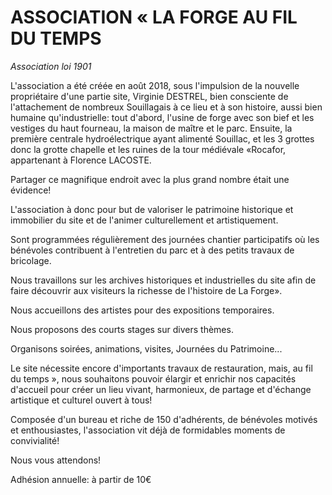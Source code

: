 

# ASSOCIATION « LA FORGE AU FIL DU TEMPS

*Association loi 1901*

L'association a été créée en août 2018, sous l'impulsion de la nouvelle propriétaire d'une partie site, Virginie DESTREL, bien consciente de l'attachement de nombreux Souillagais à ce lieu et à son histoire, aussi bien humaine qu'industrielle: tout d'abord, l'usine de forge avec son bief et les vestiges du haut fourneau, la maison de maître et le parc. Ensuite, la première centrale hydroélectrique ayant alimenté Souillac, et les 3 grottes donc la grotte chapelle et les ruines de la tour médiévale «Rocafor, appartenant à Florence LACOSTE.

Partager ce magnifique endroit avec la plus grand nombre était une évidence!


L'association à donc pour but de valoriser le patrimoine historique et immobilier du site et de l'animer culturellement et artistiquement.

Sont programmées régulièrement des journées chantier participatifs où les bénévoles contribuent à l'entretien du parc et à des petits travaux de bricolage.

Nous travaillons sur les archives historiques et industrielles du site afin de faire découvrir aux visiteurs la richesse de l'histoire de La Forge».

Nous accueillons des artistes pour des expositions temporaires.

Nous proposons des courts stages sur divers thèmes.

Organisons soirées, animations, visites, Journées du Patrimoine...

Le site nécessite encore d'importants travaux de restauration, mais, au fil du temps », nous souhaitons pouvoir élargir et enrichir nos capacités d'accueil pour créer un lieu vivant, harmonieux, de partage et d'échange artistique et culturel ouvert à tous!

Composée d'un bureau et riche de 150 d'adhérents, de bénévoles motivés et enthousiastes, l'association vit déjà de formidables moments de convivialité!

Nous vous attendons!

Adhésion annuelle: à partir de 10€